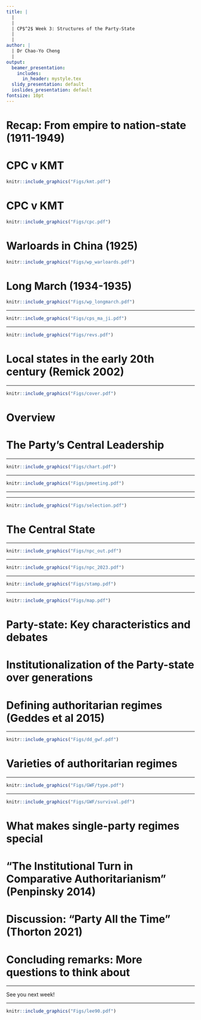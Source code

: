 ```yaml
---
title: |
  | 
  |
  | CP$^2$ Week 3: Structures of the Party-State
  |
  |
author: |
  | Dr Chao-Yo Cheng
  |
output:
  beamer_presentation:
    includes:
      in_header: mystyle.tex
  slidy_presentation: default
  ioslides_presentation: default
fontsize: 10pt
---
```


# Recap: From empire to nation-state (1911-1949)

\begin{itemize}
  \item State building was challenging
  \vspace{0.1cm}
  \begin{itemize}
    \item Powerful subnational political forces (e.g., warlords under Beiyang govt and CPC under Nationalist govt)
    \item Competing revolutionary visions (i.e., CPC v KMT,)
    \item External threats and influence: Japan, the Soviet Union and USA 
  \end{itemize}
  \vspace{0.3cm}
  \item Nation building as unfinished business (to this day)
  \vspace{0.1cm}
  \begin{itemize}
    \item Taiwan as a Japanese colony
    \item Peripheral areas (Mongolia, Xinjiang and Tibet/Xizang)
  \end{itemize}
\end{itemize}

# CPC v KMT

\vspace{0.3cm}
```r
knitr::include_graphics("Figs/kmt.pdf")
```
\vspace{0.2cm}
\begin{itemize}
\small
  \item KMT started as a loose aliiance of anti-Qing rebel groups in the late 19th century; recreated in 1919 by Sun Yat-sen with the help from Moscow
  \item Chiang Kai-shek with his control over the Nationalist Army managed to become the leader of China through the "412 Incident" in 1927 and \textbf{Northern Expedition} between 1926 and 1928
  \item KMT remained fragmented despite the constant effort of state-building during the Golden Decade
\end{itemize}

# CPC v KMT

\vspace{0.3cm}
```r
knitr::include_graphics("Figs/cpc.pdf")
```
\vspace{0.2cm}
\begin{itemize}
\small
  \item CPC started as an urban Communist party in 1921; retreated to the countryside in 1927 to rebuild its support base
  \item Mao Zedong rose to lead the Party during the \textbf{Long March} (1934-1935), by defeating the faction in favor of following the "command" from Moscow 
  \item Mao managed to build a coherent party through a serious of political movements in the 1940s
\end{itemize}

# Warloards in China (1925)

```r
knitr::include_graphics("Figs/wp_warloards.pdf")
```
\vspace{0.1cm}
\begin{center}
\tiny
\url{https://www.westpoint.edu/research/centers-and-institutes/digital-history-center/digital-history-center-atlases}
\end{center}

# Long March (1934-1935)

```r
knitr::include_graphics("Figs/wp_longmarch.pdf")
```
\vspace{0.1cm}
\begin{center}
\tiny
\url{https://www.westpoint.edu/research/centers-and-institutes/digital-history-center/digital-history-center-atlases}
\end{center}

---

```r
knitr::include_graphics("Figs/cps_ma_ji.pdf")
```

---

```r
knitr::include_graphics("Figs/revs.pdf")
```

# Local states in the early 20th century (Remick 2002)

\begin{itemize}
  \item Key idea(s): The behavior and capacity of local states vary significantly in China, as these two are shaped by central policy and local social contexts (history, limitations and ideology)
  \vspace{0.3cm}
  \item Some questions to consider:
  \vspace{0.1cm}
  \begin{itemize}
    \item What is a state and state "capacity?" How did Remick define it? Why is state-building an important question? Why did she and many scholars choose to focus on taxation and public finance?
    \item Why do we need to look central and local state-building as two distinctive and yet interrelated processes?
    \item She mentioned a couple of countries to put her argument in a comparative perspective. Why? Does it make sense to you? Any other cases you can think of?
  \end{itemize}
\end{itemize}

---

\begin{center}
\textbf{Week 3: Party-state Structures}
\end{center}
\vspace{0.3cm}
```r
knitr::include_graphics("Figs/cover.pdf")
```

# Overview

\begin{itemize}
  \item The Chinese Party-state: Key elements and characteristics
  \vspace{0.1cm}
  \begin{itemize}
    \item The central Party leadership
    \item The central state
    \item Presence of the Party in the state
  \end{itemize}
  \vspace{0.5cm}
  \item Institutionalization of the Chinese Party-state
  \vspace{0.5cm}
  \item Chinese Party-state in comparative perspective
\end{itemize}

# The Party's Central Leadership

\begin{itemize}
\small
  \item The highest decision-making body is the \textbf{Standing Committee} of the \textbf{Politburo}, headed by the \textbf{General Secretary}, under them there are
  \vspace{0.05cm}
  \begin{itemize}
    \item Central Party Offices: General, Organization (\textit{nomenklukla}), Propaganda (Publicity), United Front and Intl Liaison 
    \item Secretariat (i.e., secretary of individual Politburo SC members)
    \item Central Military Commission
    \item Central Commission for Discipline Inspection
    \item Leading Small Groups
  \end{itemize}
  \vspace{0.3cm}
  \item Politburo members, including the General Secretary, are chosen through "internal" elections
\end{itemize}

---

```r
knitr::include_graphics("Figs/chart.pdf")
```

---

```r
knitr::include_graphics("Figs/pmeeting.pdf")
```
\vspace{0.1cm}
\begin{center}
Politburo is the apex of the system
\end{center}

---

\begin{itemize}
  \item The delegates of the \textbf{National Party Congress}, which meets every five years, elect the \textbf{Central Committee}
  \vspace{0.5cm}
  \item The \textbf{General Secretary} is "elected" during the First Plenum (or \textbf{Plenary} session) of the \textbf{Central Committee}
  \vspace{0.5cm}
  \item The \textbf{General Secretary} was only confirmed the highest leader of China after 1992 under \textbf{Jiang Zemin}
  \vspace{0.5cm}
  \item The current post holder is \textbf{Xi Jinping}
\end{itemize}

---

```r
knitr::include_graphics("Figs/selection.pdf")
```
\vspace{0.2cm}
\begin{center}
The selection process illustrates the notion of "\textbf{democratic centralism}" ("more candidates than available seats" elections)
\end{center}

# The Central State

\begin{itemize}
  \item \textbf{Legislature}: National People's Congress (NPC)
  \vspace{0.1cm}
  \begin{itemize}
    \item Meets every year in Beijing
    \item Elects the \textbf{President} and ruling cadres of other state organs every five year
    \item Operates daily through the Standing Committee and Special Committees
    \item Provides descriptive representation of different social groups and parties
  \end{itemize}
  \vspace{0.3cm}
  \item \textbf{Executive}: The State Council
  \vspace{0.1cm}
  \begin{itemize}
    \item Headed by the \textbf{Premier} (or Prime Minister), appointed by the \textbf{President} and approved by NPC
    \item Operates through Ministries and different central commissions and Leading Small Groups
  \end{itemize}
\end{itemize}

---

```r
knitr::include_graphics("Figs/npc_out.pdf")
```

---

```r
knitr::include_graphics("Figs/npc_2023.pdf")
```
\vspace{0.1cm}
\begin{center}
The First Meeting of the 14th National People's Congress in March 2023
\end{center}

---

```r
knitr::include_graphics("Figs/stamp.pdf")
```

---

```r
knitr::include_graphics("Figs/map.pdf")
```

# Party-state: Key characteristics and debates

\begin{itemize}
\small
  \item Party-state helps to characterize the Party's ruling position in the Chinese political system
  \begin{itemize}
    \item \textbf{Party committee} is present in every government department and office
    \item The central Party offices "manage" and coordinate different functional government departments (e.g., Propaganda/Publicity and Ministry of Education)
    \item Leading Working Groups reported to the Party center
    \item Key Politburo members leaders also have posts in the government
    \item Key important offices are separately listed but actually the same one (e.g., Central Military Commission)
    \item Key Party and government offices work jointly despite being two different offices (e.g., Central Commission for Discipline Inspection and the Ministry of Supervision)
  \end{itemize}
  \item Scholars in China (and the Party) advocate to use the term "\textbf{Party-government}" to demonstrate the Party's extensive presence in the Chinese bureaucracy
\end{itemize}

# Institutionalization of the Party-state over generations

\begin{itemize}
  \item Political succession, developed by Deng Xiaoping and confirmed in the early 1990s
  \vspace{0.1cm}
  \begin{itemize}
    \item Term limit (except the President and Vice-President)
    \item Retirement age
    \item Successor-in-training
    \item Grandpa-designated successor
    \item Comprehensive takeover
  \vspace{0.3cm}
  \end{itemize}
  \item Collective leadership, established by Deng after the Cultural Revolution
\end{itemize}

# Defining authoritarian regimes (Geddes et al 2015)

\begin{columns}
  \column{0.5\linewidth}
  \begin{itemize}
  \small
  \item An executive achieved power through \textbf{undemocratic means} (anything other than direct, reasonably fair, competitive elections)
  \vspace{0.3cm}
  \item The government achieved power through democratic means, but subsequently \textbf{changed the formal or informal rules}
  \vspace{0.3cm}
  \item The \textbf{military} prevented parties that substantial numbers of citizens would be expected to vote for from competing and/or dictated important policy choices
  \end{itemize}
  \column{0.5\linewidth}
  \centering
  \hspace{0.2cm}
  \includegraphics[scale=0.4]{Figs/bg}
\end{columns}

---

```r
knitr::include_graphics("Figs/dd_gwf.pdf")
```
\vspace{0.1cm}
\begin{center}
\tiny
\url{https://sites.psu.edu/dictators/}
\end{center}

# Varieties of authoritarian regimes 

\begin{itemize}
  \item \textbf{Personalist}: Access to office and fruits of office depends on much more the discretion of an individual leader; not identical with \textbf{monarchy}
  \vspace{0.4cm}
  \item \textbf{Military}: A group of officers (e.g., junta) decides who will rule and exercise some influence on policy; carrying with the seeds of disintegration on their own while elites in other two types of regime have more incentives to cooperate with each other
  \vspace{0.4cm}
  \item \textbf{Single-party} (or hegemonic party): Access to political office and control over policy are dominated by one party, though other parties may legally exist and compete in elections
  \vspace{0.4cm}
  \item \textbf{Mixed} or hybrid
\end{itemize}

---

```r
knitr::include_graphics("Figs/GWF/type.pdf")
```
\vspace{0.1cm}
\begin{center}
\tiny
\url{https://sites.psu.edu/dictators/}
\end{center}

---

```r
knitr::include_graphics("Figs/GWF/survival.pdf")
```

# What makes single-party regimes special

\begin{itemize}
  \item Key to survival is to make sure elite cohesion through rents and economic success (especially in the case of China)
  \vspace{0.3cm}
  \item Single-party regimes favor internal and societal co-optation
  \vspace{0.1cm}
  \begin{itemize}
    \item Party holds organizational capacity to control the career paths of officials, organizes the distribution of benefits to supporters, and mobilizes citizens to show support for party leaders in other ways
    \item Party cadres simply want to hold their offices and tend to stand by to observe the winners of internal struggle
    \item Party has broad basis of popular support and has the institutional and organizational sources to stay responsive and co-opt for greater participation (Ghandi 2008)
  \end{itemize}
  \vspace{0.3cm}
  \item Caveat: Parties with weak external rival and easy rent access (e.g., the Philippines) tend to be divided and collapse (Smith 2005)
\end{itemize}

# "The Institutional Turn in Comparative Authoritarianism" (Penpinsky 2014)

\begin{itemize}
  \item Why institutions matter for authoritarian survival?
  \vspace{0.1cm}
  \begin{itemize}
    \item Institutions are constraints: Elections, parties and legislatures contain factional conflicts while regulating the mobilization of mass support
    \item Institutions are dictator's instruments: They do what their creators want them to do (e.g., co-optation and power distribution) and can be adjusted
  \end{itemize}
  \vspace{0.3cm}
  \item Why institutions are important for the study of comparative authoritarianism
  \vspace{0.1cm}
  \begin{itemize}
    \item Path dependence and increasing returns: Institutions reproduce the political and social order
    \item Institutions shed light on problems of redistribution and policy making that motivate regime behavior
  \end{itemize}
\end{itemize}

# Discussion: "Party All the Time" (Thorton 2021)

\vspace{0.2cm}
\begincols
  \begincol{.4\textwidth}
    \begin{figure}
    \centering
    \includegraphics[scale=0.6]{Figs/thornton_book}
    \end{figure}
  \endcol
  \begincol{.5\textwidth}
  \begin{itemize}
    \item What are some of the key differences between being a ruling party and a revolutionary party?
    \vspace{0.3cm}
    \item How does CCP manage to succeed both as a revolutionary before 1949 and as a ruling party after the PRC was established?
    \vspace{0.3cm}
    \item Why do many authoritarian leaders rule through the party? How do they build their parties?
    \vspace{0.3cm}
  \end{itemize}
  \endcol
\endcols

# Concluding remarks: More questions to think about

\begin{itemize}
  \item Institutional durability and (policy) changes in authoritarian regimes
  \vspace{0.5cm}
  \item One-party dominant regime (e.g., Japan and Italy) and hegemonic party regime (e.g., Mexico and China)
  \vspace{0.5cm}
  \item Domestic politics and foreign policy
\end{itemize}

---

\vspace{1cm}
See you next week!

---

\vspace{0.3cm}
```r
knitr::include_graphics("Figs/lee90.pdf")
```
\vspace{0.2cm}
\begin{center}
\scriptsize
\url{http://ark.cdlib.org/ark:/13030/ft9n39p3pc/}
\end{center}